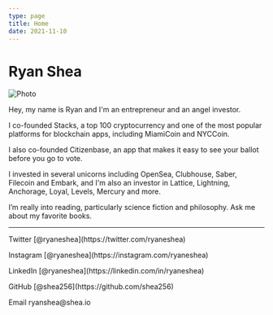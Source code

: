 ```yaml
---
type: page
title: Home
date: 2021-11-10
---
```


# Ryan Shea


<p>
  <Image src="/images/ryan-bike-sq.jpeg" alt="Photo" width={500} height={500} priority className="next-image" />
</p>

Hey, my name is Ryan and I'm an entrepreneur and an angel investor.

I co-founded Stacks, a top 100 cryptocurrency and one of the most popular platforms for blockchain apps, including MiamiCoin and NYCCoin.

I also co-founded Citizenbase, an app that makes it easy to see your ballot before you go to vote.

I invested in several unicorns including OpenSea, Clubhouse, Saber, Filecoin and Embark, and I'm also an investor in Lattice, Lightning, Anchorage, Loyal, Levels, Mercury and more.

I’m really into reading, particularly science fiction and philosophy. Ask me about my favorite books.

---

<div>
  <p>
    Twitter [@ryaneshea](https://twitter.com/ryaneshea)
  </p>
  <p>
    Instagram [@ryaneshea](https://instagram.com/ryaneshea)
  </p>
  <p>
    LinkedIn [@ryaneshea](https://linkedin.com/in/ryaneshea)
  </p>
  <p>
    GitHub [@shea256](https://github.com/shea256)
  </p>
  <p>
    Email ryanshea@shea.io
  </p>
</div>
